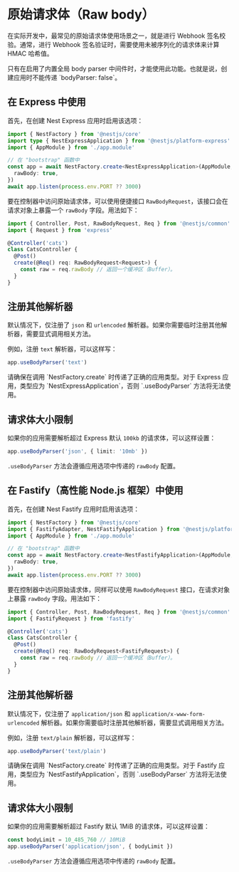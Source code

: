 # 原始请求体（Raw body）

在实际开发中，最常见的原始请求体使用场景之一，就是进行 Webhook 签名校验。通常，进行 Webhook 签名验证时，需要使用未被序列化的请求体来计算 HMAC 哈希值。

<CalloutInfo type="warning">
  只有在启用了内置全局 body parser 中间件时，才能使用此功能。也就是说，创建应用时不能传递
  `bodyParser: false`。
</CalloutInfo>

## 在 Express 中使用

首先，在创建 Nest Express 应用时启用该选项：

```ts
import { NestFactory } from '@nestjs/core'
import type { NestExpressApplication } from '@nestjs/platform-express'
import { AppModule } from './app.module'

// 在 "bootstrap" 函数中
const app = await NestFactory.create<NestExpressApplication>(AppModule, {
  rawBody: true,
})
await app.listen(process.env.PORT ?? 3000)
```

要在控制器中访问原始请求体，可以使用便捷接口 `RawBodyRequest`，该接口会在请求对象上暴露一个 `rawBody` 字段。用法如下：

```ts
import { Controller, Post, RawBodyRequest, Req } from '@nestjs/common'
import { Request } from 'express'

@Controller('cats')
class CatsController {
  @Post()
  create(@Req() req: RawBodyRequest<Request>) {
    const raw = req.rawBody // 返回一个缓冲区（Buffer）。
  }
}
```

## 注册其他解析器

默认情况下，仅注册了 `json` 和 `urlencoded` 解析器。如果你需要临时注册其他解析器，需要显式调用相关方法。

例如，注册 `text` 解析器，可以这样写：

```ts
app.useBodyParser('text')
```

<CalloutInfo type="warning">
  请确保在调用 `NestFactory.create` 时传递了正确的应用类型。对于 Express 应用，类型应为
  `NestExpressApplication`，否则 `.useBodyParser` 方法将无法使用。
</CalloutInfo>

## 请求体大小限制

如果你的应用需要解析超过 Express 默认 `100kb` 的请求体，可以这样设置：

```ts
app.useBodyParser('json', { limit: '10mb' })
```

`.useBodyParser` 方法会遵循应用选项中传递的 `rawBody` 配置。

## 在 Fastify（高性能 Node.js 框架）中使用

首先，在创建 Nest Fastify 应用时启用该选项：

```ts
import { NestFactory } from '@nestjs/core'
import { FastifyAdapter, NestFastifyApplication } from '@nestjs/platform-fastify'
import { AppModule } from './app.module'

// 在 "bootstrap" 函数中
const app = await NestFactory.create<NestFastifyApplication>(AppModule, new FastifyAdapter(), {
  rawBody: true,
})
await app.listen(process.env.PORT ?? 3000)
```

要在控制器中访问原始请求体，同样可以使用 `RawBodyRequest` 接口，在请求对象上暴露 `rawBody` 字段。用法如下：

```ts
import { Controller, Post, RawBodyRequest, Req } from '@nestjs/common'
import { FastifyRequest } from 'fastify'

@Controller('cats')
class CatsController {
  @Post()
  create(@Req() req: RawBodyRequest<FastifyRequest>) {
    const raw = req.rawBody // 返回一个缓冲区（Buffer）。
  }
}
```

## 注册其他解析器

默认情况下，仅注册了 `application/json` 和 `application/x-www-form-urlencoded` 解析器。如果你需要临时注册其他解析器，需要显式调用相关方法。

例如，注册 `text/plain` 解析器，可以这样写：

```ts
app.useBodyParser('text/plain')
```

<CalloutInfo type="warning">
  请确保在调用 `NestFactory.create` 时传递了正确的应用类型。对于 Fastify 应用，类型应为
  `NestFastifyApplication`，否则 `.useBodyParser` 方法将无法使用。
</CalloutInfo>

## 请求体大小限制

如果你的应用需要解析超过 Fastify 默认 1MiB 的请求体，可以这样设置：

```ts
const bodyLimit = 10_485_760 // 10MiB
app.useBodyParser('application/json', { bodyLimit })
```

`.useBodyParser` 方法会遵循应用选项中传递的 `rawBody` 配置。
